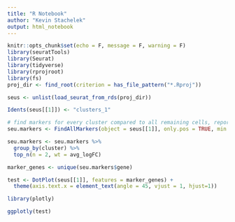 ```yaml
---
title: "R Notebook"
author: "Kevin Stachelek"
output: html_notebook
---
```


```r
knitr::opts_chunk$set(echo = F, message = F, warning = F)
library(seuratTools)
library(Seurat)
library(tidyverse)
library(rprojroot)
library(fs)
proj_dir <- find_root(criterion = has_file_pattern("*.Rproj"))
```

```r

seus <- unlist(load_seurat_from_rds(proj_dir))

```

```r

Idents(seus[[1]]) <- "clusters_1"

# find markers for every cluster compared to all remaining cells, report only the positive ones
seu.markers <- FindAllMarkers(object = seus[[1]], only.pos = TRUE, min.pct = 0.25, logfc.threshold = 0.25)

seu.markers <- seu.markers %>% 
  group_by(cluster) %>% 
  top_n(n = 2, wt = avg_logFC)

marker_genes <- unique(seu.markers$gene)

```


```r

test <- DotPlot(seus[[1]], features = marker_genes) + 
  theme(axis.text.x = element_text(angle = 45, vjust = 1, hjust=1))

library(plotly)

ggplotly(test)

```



